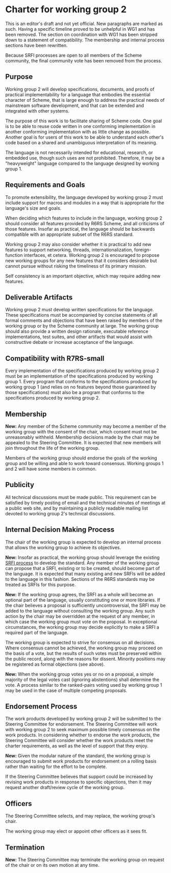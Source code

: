 = Charter for working group 2 =

This is an editor's draft and not yet official.  New paragraphs
are marked as such.  Having a specific timeline proved to be
unhelpful in WG1 and has been removed.  The section on coordination
with WG1 has been stripped down to a statement of compatibility.
The membership and internal process sections have been rewritten.

Because SRFI processes are open to all members of the Scheme
community, the final community vote has been removed from the process.

== Purpose ==

Working group 2 will develop specifications, documents, and
proofs of practical implementability for a language that embodies
the essential character of Scheme, that is large enough to address
the practical needs of mainstream software development, and that
can be extended and integrated with other systems.

The purpose of this work is to facilitate sharing of Scheme code.
One goal is to be able to reuse code written in one conforming
implementation in another conforming implementation with as little
change as possible. Another goal is for users of this work to be
able to understand each other's code based on a shared and
unambiguous interpretation of its meaning.

The language is not necessarily intended for educational, research,
or embedded use, though such uses are not prohibited.  Therefore,
it may be a "heavyweight" language compared to the language
designed by working group 1.

== Requirements and Goals ==

To promote extensibility, the language developed by working group 2
must include support for macros and modules in a way that is
appropriate for the language's size and goals.

When deciding which features to include in the language, working
group 2 should consider all features provided by R6RS Scheme, and
all criticisms of those features.  Insofar as practical, the
language should be backwards compatible with an appropriate
subset of the R6RS standard.

Working group 2 may also consider whether it is practical to add
new features to support networking, threads, internationalization,
foreign-function interfaces, et cetera. Working group 2 is
encouraged to propose new working groups for any new features
that it considers desirable but cannot pursue without risking
the timeliness of its primary mission.

Self consistency is an important objective, which may require
adding new features.

== Deliverable Artifacts ==

Working group 2 must develop written specifications for the
language. These specifications must be accompanied by concise
statements of all formal comments and objections that have been
raised by members of the working group or by the Scheme community
at large. The working group should also provide a written design
rationale, executable reference implementations, test suites, and
other artifacts that would assist with constructive debate or
increase acceptance of the language.

== Compatibility with R7RS-small ==

Every implementation of the specifications produced by working group 2
must be an implementation of the specifications produced by working
group 1. Every program that conforms to the specifications produced
by working group 1 (and relies on no features beyond those guaranteed
by those specifications) must also be a program that conforms to the
specifications produced by working group 2.


== Membership ==

'''New:'''
Any member of the Scheme community may become a member of the working
group with the consent of the chair, which consent must not be unreasonably
withheld.  Membership decisions made by the chair may be appealed
to the Steering Committee.  It is expected that new members will join
throughout the life of the working group.

Members of the working group should endorse the goals of the
working group and be willing and able to work toward consensus.
Working groups 1 and 2 will have some members in common.

== Publicity ==

All technical discussions must be made public. This requirement
can be satisfied by timely posting of email and the technical
minutes of meetings at a public web site, and by maintaining
a publicly readable mailing list devoted to working group 2's
technical discussions.

== Internal Decision Making Process ==

The chair of the working group is expected to develop an
internal process that allows the working group to achieve
its objectives.

'''New:'''
Insofar as practical, the working group should leverage the
existing [[http://srfi.schemers.org/srfi-process.html|SRFI process]]
to develop the standard.  Any member of the working
group can propose that a SRFI, existing or to be created, should
become part of the language.  It is expected that many existing
and new SRFIs will be added to the language in this fashion.
Sections of the R6RS standards may be treated as SRFIs for this
purpose.

'''New:'''
If the working group agrees, the SRFI as a whole will become
an optional part of the language, usually constituting one or more
libraries.  If the chair believes a proposal is sufficiently
uncontroversial, the SRFI may be added to the language without
consulting the working group.  Any such action by the
chair may be overridden at the request of any member, in which
case the working group must vote on the proposal.  In
exceptional circumstances, the working group may decide
explicitly to make a SRFI a required part of the language.

The working group is expected to strive for consensus on all
decisions. Where consensus cannot be achieved, the working
group may proceed on the basis of a vote, but the results of
such votes must be preserved within the public record, along
with the reasons for dissent. Minority positions may be
registered as formal objections (see above).

'''New:'''
When the working group votes yes or no on a proposal, a simple
majority of the legal votes cast (ignoring abstentions) shall
determine the vote.  A process similar to the ranked-pairs
voting used by working group 1 may be used in the case of multiple
competing proposals.

== Endorsement Process ==

The work products developed by working group 2 will be submitted
to the Steering Committee for endorsement. The Steering Committee
will work with working group 2 to seek maximum possible timely
consensus on the work products. In considering whether to endorse
the work products, the Steering Committee will consider whether
the work products meet the charter requirements, as well as the
level of support that they enjoy.

'''New:'''
Given the modular nature of the standard, the working group is
encouraged to submit work products for endorsement on a rolling basis
rather than waiting for the effort to be complete.

If the Steering Committee believes that support could be increased
by revising work products in response to specific objections, then
it may request another draft/review cycle of the working group.

== Officers ==

The Steering Committee selects, and may replace, the working group's chair.

The working group may elect or appoint other officers as it sees fit.

== Termination ==

'''New:'''
The Steering Committee may terminate the working group on request of the
chair or on its own motion at any time.

